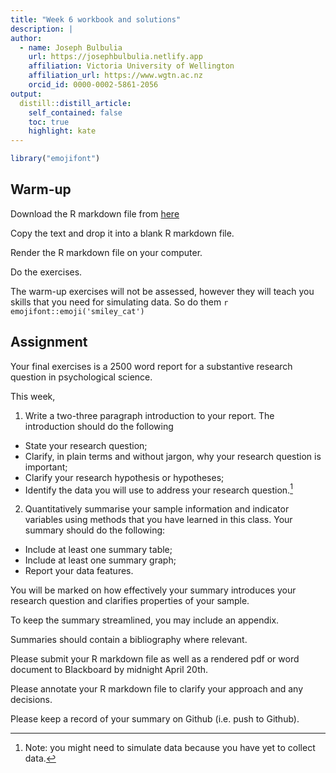 ```yaml
---
title: "Week 6 workbook and solutions"
description: |
author:
  - name: Joseph Bulbulia
    url: https://josephbulbulia.netlify.app
    affiliation: Victoria University of Wellington
    affiliation_url: https://www.wgtn.ac.nz
    orcid_id: 0000-0002-5861-2056
output:
  distill::distill_article:
    self_contained: false
    toc: true
    highlight: kate
---
```


```r
library("emojifont")
```

## Warm-up

Download the R markdown file from [here](https://raw.githubusercontent.com/go-bayes/psych-447/main/_workbooks/W_6/w_b6.Rmd)

Copy the text and drop it into a blank R markdown file. 

Render the R markdown file on your computer. 

Do the exercises. 

The warm-up exercises will not be assessed, however they will teach you skills that you need for simulating data. So do them `r emojifont::emoji('smiley_cat')`


## Assignment


Your final exercises is a 2500 word report for a substantive research question in psychological science. 

This week, 

1. Write a two-three paragraph introduction to your report. The introduction should do the following

- State your research question;
- Clarify, in plain terms and without jargon, why your research question is important;
- Clarify your research hypothesis or hypotheses;
-  Identify the data you will use to address your research question.^[Note: you might need to simulate data because you have yet to collect data.]

2. Quantitatively summarise your sample information and indicator variables using methods that you have learned in this class. Your summary should do the following:

- Include at least one summary table;
- Include at least one summary graph; 
- Report your data features.

You will be marked on how effectively your summary introduces your research question and clarifies properties of your sample. 

To keep the summary streamlined, you may include an appendix. 

Summaries should contain a bibliography where relevant. 

Please submit your R markdown file as well as a rendered pdf or word document to Blackboard by midnight April 20th.

Please annotate your R markdown file to clarify your approach and any decisions. 

Please keep a record of your summary on Github (i.e. push to Github).









